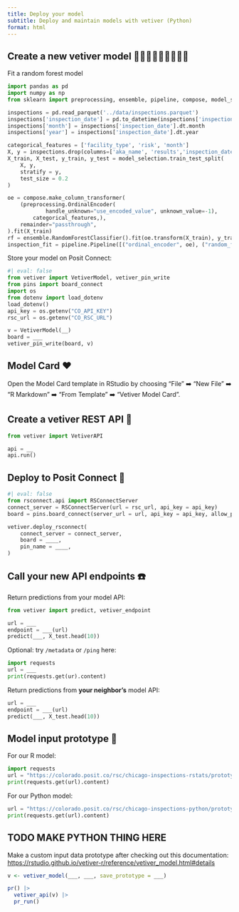 ```yaml
---
title: Deploy your model
subtitle: Deploy and maintain models with vetiver (Python)
format: html
---
```


## Create a new vetiver model 🌳🌴🌲🌲🌴🌳🌴🌳🌲

Fit a random forest model

```python
import pandas as pd
import numpy as np
from sklearn import preprocessing, ensemble, pipeline, compose, model_selection

inspections = pd.read_parquet('../data/inspections.parquet')
inspections['inspection_date'] = pd.to_datetime(inspections['inspection_date'])
inspections['month'] = inspections['inspection_date'].dt.month
inspections['year'] = inspections['inspection_date'].dt.year

categorical_features = ['facility_type', 'risk', 'month']
X, y = inspections.drop(columns=['aka_name', 'results','inspection_date']), inspections['results']
X_train, X_test, y_train, y_test = model_selection.train_test_split(
    X, y,
    stratify = y,
    test_size = 0.2
)

oe = compose.make_column_transformer(
    (preprocessing.OrdinalEncoder(
            handle_unknown="use_encoded_value", unknown_value=-1),
        categorical_features,),
    remainder="passthrough",
).fit(X_train)
rf = ensemble.RandomForestClassifier().fit(oe.transform(X_train), y_train)
inspection_fit = pipeline.Pipeline([("ordinal_encoder", oe), ("random_forest", rf)])
```

Store your model on Posit Connect:

```python
#| eval: false
from vetiver import VetiverModel, vetiver_pin_write
from pins import board_connect
import os
from dotenv import load_dotenv
load_dotenv()
api_key = os.getenv("CO_API_KEY")
rsc_url = os.getenv("CO_RSC_URL")

v = VetiverModel(__)
board = ___
vetiver_pin_write(board, v)
```

## Model Card ❤️

Open the Model Card template in RStudio by choosing "File" ➡️ "New File" ➡️ "R Markdown" ➡️ "From Template" ➡️ "Vetiver Model Card".  

## Create a vetiver REST API 🏺

```python
from vetiver import VetiverAPI

api = __
api.run()
```

## Deploy to Posit Connect 🚀

```python
#| eval: false
from rsconnect.api import RSConnectServer
connect_server = RSConnectServer(url = rsc_url, api_key = api_key)
board = pins.board_connect(server_url = url, api_key = api_key, allow_pickle_read = True)

vetiver.deploy_rsconnect(
    connect_server = connect_server,
    board = ____,
    pin_name = ____,
)
```

## Call your new API endpoints ☎️

Return predictions from your model API:

```python
from vetiver import predict, vetiver_endpoint

url = ___
endpoint = ___(url)
predict(___, X_test.head(10))
```

Optional: try `/metadata` or `/ping` here:

```python
import requests
url = ___
print(requests.get(ur).content)
```

Return predictions from **your neighbor's** model API:

```python
url = ___
endpoint = ___(url)
predict(___, X_test.head(10))
```


## Model input prototype 🔀

For our R model:

```python
import requests
url = "https://colorado.posit.co/rsc/chicago-inspections-rstats/prototype/"
print(requests.get(url).content)
```

For our Python model:

```python
url = "https://colorado.posit.co/rsc/chicago-inspections-python/prototype/"
print(requests.get(url).content)
```

## TODO MAKE PYTHON THING HERE

Make a custom input data prototype after checking out this documentation:
<https://rstudio.github.io/vetiver-r/reference/vetiver_model.html#details>

```r
v <- vetiver_model(___, ___, save_prototype = ___)

pr() |>
  vetiver_api(v) |>
  pr_run()
```

